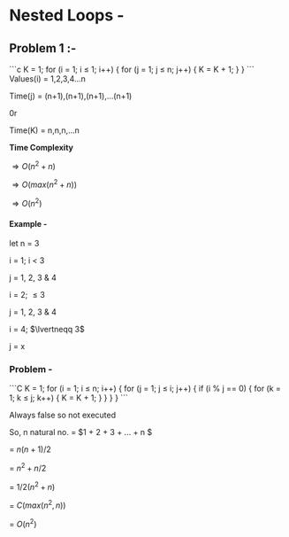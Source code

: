 # Nested Loops -

## Problem 1 :-

<CodeS>
```c
K = 1;
for (i = 1; i ≤ 1; i++) {
    for (j = 1; j ≤ n; j++) {
        K = K + 1;
    }
}
```
</CodeS>

<Alert title="Values">
Values(i) = 1,2,3,4...n

Time(j) = (n+1),(n+1),(n+1),...(n+1)

0r

Time(K) = n,n,n,...n

</Alert>

**Time Complexity**

$\Rightarrow O(n^2+n)$

$\Rightarrow O(max(n^2+n))$

$\Rightarrow O(n^2)$

#### Example -

let n = 3

i = 1;    i < 3

j = 1, 2, 3 & 4

i = 2; $\le 3$

j = 1, 2, 3 & 4

i = 4; $\lvertneqq 3$

j = x

### Problem -

<CodeS>
```C
K = 1;
for (i = 1; i ≤ n; i++) {
    for (j = 1; j ≤ i; j++) {
        if (i % j == 0) {
            for (k = 1; k ≤ j; k++) {
                K = K + 1;
            }
        }
    }
} 
```
</CodeS>

Always false so not executed

So, n natural no. = $1 + 2 + 3 + ... + n $

= $n ( n + 1 ) / 2$

= $n^2 + n / 2$

= $1 / 2 ( n^2 + n )$

= $C ( max ( n^2, n ) )$

= $O(n^2)$